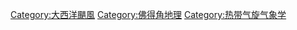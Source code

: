 [[Category:大西洋颶風|Category:大西洋颶風]]
[[Category:佛得角地理|Category:佛得角地理]]
[[Category:热带气旋气象学|Category:热带气旋气象学]]